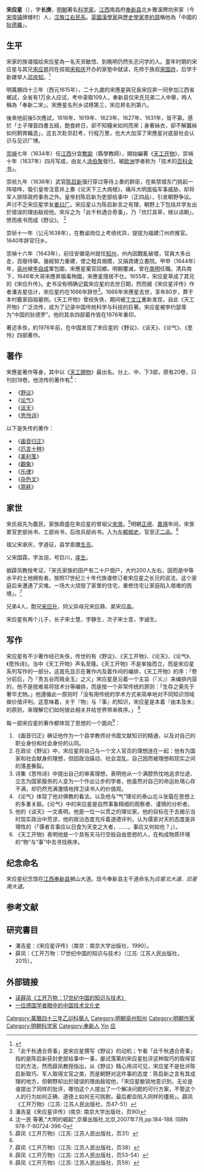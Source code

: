 {{東亞男性歷史人物
|名稱       = 宋應星
|圖片名稱   = 
|圖片大小   = 
|圖片說明   = 
|字         = 
|號         =
|官職       = 知州
|族裔       = [[漢族|漢族]]
|祖籍       = 
|出生日期   = 1587年
|出生地點   = [[江西|江西]]南昌府[[奉新县|奉新县]]
|逝世日期   = 约1666年
|逝世地點   = 
}}
'''宋应星'''（{{bd|1587年||约1666年||宋应星}}），字'''长庚'''，[[明朝|明朝]]著名[[科学家|科学家]]。[[江西|江西]]南昌府[[奉新县|奉新县]]北乡雅溪牌坊宋家（今[[宋埠镇_(奉新县)|宋埠镇]]牌楼村）人，[[汉族|汉族]][[江右民系|江右民系]]。[[英國|英國]][[漢學家|漢學家]]與[[歷史學家|歷史學家]][[李約瑟|李約瑟]]稱他為「中國的[[狄德羅|狄德羅]]」。

== 生平 ==
宋家的族谱描绘宋应星為一名天资敏悟、到晚明仍然矢志问学的人。童年时期的宋应星与其兄[[宋应昇|宋应昇]]同在叔祖[[宋和庆|宋和庆]]开办的家塾中就读，先师于族叔[[宋国祚|宋国祚]]，后学于新建举人[[邓良知|邓良知]]。<ref>{{Cite web |url=http://www.agri-history.net/agriculturists/syx.htm |title=宋应星 |access-date=2008-08-06 |archive-url=https://web.archive.org/web/20081120204743/http://www.agri-history.net/agriculturists/syx.htm |archive-date=2008-11-20 |dead-url=yes }}</ref>

明萬曆四十三年（西元1615年），二十九歲的宋應星與兄長宋应昇一同參加江西省鄉試，全省有1万余人应试，考中录取109人，奉新县仅宋氏兄弟二人中舉，時人稱為「奉新二宋」。宋應星名列乡试榜第三，宋应昇名列第六。

後來他前後5次應試，1616年、1619年、1623年、1627年、1631年，皆不第。感於「士子埋首四書五經，飽食終日，卻不知糧米如何而來；身著絲衣，卻不解蠶絲如何飼育織造」，这五次赴京赶考，行程万里，也大大加深了宋應星对底层社会认识与见识广博。

[[崇禎|崇禎]]七年（1634年）任[[江西|江西]]分宜[[教諭|教諭]]（縣學教師），開始編著《[[天工开物|天工开物]]》，崇禎十年（1637年）四月写成，由友人[[涂伯聚|涂伯聚]]發行。被[[欧洲|欧洲]]学者称为「技术的[[百科全书|百科全书]]」。

崇祯九年（1636年）武官[[陈启新|陈启新]]强行穿过等待上奏的群臣，在紫禁城东门挑起一阵喧哗，吸引皇帝注意并上奏《论天下三大病根》，痛斥大明面临军事威胁，却将军人排除政府事务之外。皇帝封陈启新为吏部给事中（正四品），引发朝野争议。声讨不乏宋应星学友[[姜曰广|姜曰广]]。宋应星认为陈启新言之有理，朝野上下包括并学友出於错误的理由敌视他。宋斥之为「此千秋遇合奇事」，乃「炊灯具草，继以诘朝」，愤而疾书而成《野议》。  <ref>「此千秋遇合奇事」是宋应星撰写《野议》的动机；乍看「此千秋遇合奇事」指的是陈启新获封吏部给事中一事，屡试落第的宋应星批评这种取巧的取得官位的方法，然而薜凤教授指出，从《野议》精心用词可见，宋应星不是批评陈启新取巧、军人取得文官之类，而是朝野对这件事的态度：陈启新之言有其成理的地方，但朝野却出於错误的理由敌视他，「宋应星敏锐地意识到，无论是谁提出了同样的批评，哪怕这个人提出了一个解决问题的可行方案，不管这个人的行为如何正确、道德上如何无可挑剔，最后都会陷入同样的僵局」。薜凤《工开万物》（江苏: 江苏人民出版社，页47-51）</ref>

崇祯十一年（公元1638年），在教谕岗位上考绩优异，提拔为福建汀州府推官。1640年辞官归乡。

崇禎十六年（1643年），前往安徽亳州就任[[知州|知州]]，州內因戰亂破壞，官員大多出走，百廢待舉。幾經努力重建，使之粗具規模，又捐資建立書院。甲申（1644年）年，[[亳州|亳州]]被[[李自成|李自成]]軍包圍，宋應星棄官回鄉。明朝覆滅，曾在[[南明|南明]]任職。清兵南下，1646年大哥宋應昇服毒殉國，宋應星隱居不仕。1655年，宋应星草成了其兄的《宋应升传》。史书没有明确记载宋应星的去世日期，然而据《宋应星评传》作者潘吉星估计，宋应星约在1666年辞世<ref>潘吉星《宋应星评传》(南京: 南京大学出版社，页90)</ref>。1666年宋應星去世，享年80岁，葬于本村戴家园祖墓侧。《天工开物》曾经失佚，期间被[[丁文江|丁文江]]重新发现，自此《天工开物》广泛流传，成为了记录中国传统科学与科技的巨著。宋应星被李约瑟尊为“中国的狄德罗”。他的其余四部着作皆在1976年重印。

著述多佚，約1976年前，在中国发现了宋应星的《野议》、《谈天》、《论气》、《思怜》四部著作。

== 著作 ==
宋應星著作等身，其中以《[[天工開物|天工開物]]》最出名。分上、中、下3部，原有20卷，只刊刻18卷。他流传的著作有<ref>沈一民 等著,"大明的崛起",京華出版社,北京,2007年7月,pp.184-188. ISBN 978-7-80724-396-0</ref>：
* 《[[野议|野议]]》
* 《[[论气|论气]]》
* 《[[谈天|谈天]]》
* 《[[思怜诗|思怜诗]]》
以下是失传的著作：
* 《[[画音归正|画音归正]]》
* 《[[厄言十种|厄言十种]]》
* 《[[美利笺|美利笺]]》
* 《[[觀象|觀象]]》
* 《[[乐律|乐律]]》
* 《[[杂色文|杂色文]]》
* 《[[原耗|原耗]]》

==家世==
宋氏祖先为農民，家族鼎盛在宋应星的曾祖父[[宋景|宋景]]。<ref name="#1">薜凤《工开万物》（江苏: 江苏人民出版社，页31）</ref>明朝[[正德_(明朝)|正德]]、[[嘉靖|嘉靖]]年间，宋景累官吏部尚书、工部尚书，后改兵部尚书。入为[[左都御史|左都御史]]，官至[[正二品|正二品]]。<ref name="#1"/>

祖父宋承庆，字道征，县学禀膳[[生员|生员]]。

父宋国霖，字汝润，号巨川，[[庠生|庠生]]。

据薜凤教授考证，「宋氏家族的田产有二十户佃户，大约200人左右，因而是中等水平的土地拥有者。按照17世纪三十年代族谱修订者宋应星之长兄的说法，这个家庭后来遭遇了灾难。一场大火烧毁了家里的住宅，重修住宅让家庭陷入艰难的困境」。<ref>薜凤《工开万物》（江苏: 江苏人民出版社，页38）</ref>

兄弟4人，胞兄[[宋应升|宋应升]]，同父异母兄宋应鼎、弟宋应晶。

宋应星有两个儿子，长子宋士慧，字静生，次子宋士意，字诚生。

== 写作 ==
宋应星有不少著作经已失佚，传世的有《野议》、《天工开物》、《论天》、《论气》、《思怜诗》。当中《天工开物》声名至隆。《天工开物》不是单独而立，而是宋应星系列写作的一部分。这首先显示在著作内及着作间的编排，《天工开物》的序：「卷分前后，乃『贵五谷而贱金玉』之义」宋应星是沿着一个主旨（『义』）来编排内容的，他不是按难易将技术分等编排，而是按一个非常传统的原则：「生存之需先于奢华尤物。」他遵循此一原则时「没有用传统的学术方式来简单地对不同知识领域做价值评判。这意味着，关于『物』与『事』的知识，宋应星是本着『由本及末』的原则，来理解它们如何彼此相关并给世界带来秩序。」 <ref>薜凤《工开万物》（江苏: 江苏人民出版社，页53-54）</ref>

每一部宋应星的著作都体现了思想的一个面向<ref>薜凤《工开万物》（江苏: 江苏人民出版社，页59）</ref>：
#《画音归正》确证他作为一个县学教师对书面文献知识的精通，以及对自己的职业身份和社会身份的认同。 
#在政论《野议》中，宋应星将自己与一个文人官员的理想连在一起：他有为国家和社会献身的理想，但因政治躁动、社会混乱，自己因而被理想和现实之间的落差撕裂。
#诗集《思怜诗》中提出自己的审美理想，表明他从一个满腔热忱地追求仕途、立志为国家服务的人变为一个作出让步的学者，他虽然对自己的命运处境心存不满，却仍然充满激情地捍卫读书人的价值观。
#《论气》体现了他对佛教的看法，以及他与“气”理论的泰山北斗张载在思想上的多重关联。《论气》中的宋应星是自然事象精细的观察者、谨慎的分析者。
#他的《谈天》一文表明，他是一位一以贯之的理论家。他的目标在于去揭示当时现实政治中荒谬，他的政治态度充斥着道德评判，认为儒家对天的态度是非理性的（「儒者言事应以日食为天变之大者，……，事应又何如也？」）。
#《天工开物》表明他是一个具有天马行空般自由思想的人，在构成物质环境的“物”与“事”中去寻找秩序。

== 纪念命名 ==
宋应星纪念馆在[[江西|江西]][[奉新县|奉新县]]狮山大道。现今奉新县主干道命名为''应星北大道''、''应星南大道''。

==参考文献==
<div class="references-small">
<references />
</div>

==研究書目==
*潘吉星：《宋应星评传》（南京：南京大学出版社，1990）。
*薛凤：《工开万物：17世纪中国的知识与技术》（江苏: 江苏人民出版社，2015）。

== 外部链接 ==
{{wikisource author}}
* [https://web.archive.org/web/20160917054936/http://www.ccdy.cn/dushu/shuping/201603/t20160328_1205421.htm 读薛凤《工开万物：17世纪中国的知识与技术》]
* [http://blog.sina.com.cn/s/blog_485df6130102x3j4.html 一位德国学者眼中的中国技术文化史]{{Wayback|url=http://blog.sina.com.cn/s/blog_485df6130102x3j4.html |date=20160917043700 }}
{{明清之际江西诸子}}
{{Authority control}}
{{DEFAULTSORT:song yingxing}}
[[Category:萬曆四十三年乙卯科舉人|Category:萬曆四十三年乙卯科舉人]]
[[Category:明朝亳州知州|Category:明朝亳州知州]]
[[Category:明朝作家|Category:明朝作家]]
[[Category:明朝科学家|Category:明朝科学家]]
[[Category:奉新人|Category:奉新人]]
[[Category:宋姓|Yin]]
[[Category:奉新宋氏|应]]